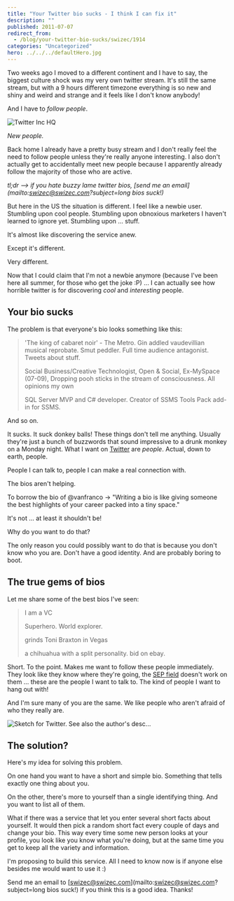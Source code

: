 ```yaml
---
title: "Your Twitter bio sucks - I think I can fix it"
description: ""
published: 2011-07-07
redirect_from:
  - /blog/your-twitter-bio-sucks/swizec/1914
categories: "Uncategorized"
hero: ../../../defaultHero.jpg
---
```


Two weeks ago I moved to a different continent and I have to say, the biggest culture shock was my very own twitter stream. It's still the same stream, but with a 9 hours different timezone everything is so new and shiny and weird and strange and it feels like I don't know anybody!

And I have to _follow people_.

![Twitter Inc HQ](https://swizec.com/wp-content/uploads/2011/07/300px-Twitter_Inc_HQ.jpg "Twitter Inc HQ")

_New people._

Back home I already have a pretty busy stream and I don't really feel the need to follow people unless they're really anyone interesting. I also don't actually get to accidentally meet new people because I apparently already follow the majority of those who are active.

_tl;dr --> if you hate buzzy lame twitter bios, [send me an email](mailto:swizec@swizec.com?subject=long bios suck!)_

But here in the US the situation is different. I feel like a newbie user. Stumbling upon cool people. Stumbling upon obnoxious marketers I haven't learned to ignore yet. Stumbling upon ... stuff.

It's almost like discovering the service anew.

Except it's different.

Very different.

Now that I could claim that I'm not a newbie anymore (because I've been here all summer, for those who get the joke :P) ... I can actually see how horrible twitter is for discovering _cool_ and _interesting_ people.

## Your bio sucks

The problem is that everyone's bio looks something like this:

> 'The king of cabaret noir' - The Metro. Gin addled vaudevillian musical reprobate. Smut peddler. Full time audience antagonist. Tweets about stuff.
>
> Social Business/Creative Technologist, Open & Social, Ex-MySpace (07-09), Dropping pooh sticks in the stream of consciousness. All opinions my own
>
> SQL Server MVP and C# developer. Creator of SSMS Tools Pack add-in for SSMS.

And so on.

It sucks. It suck donkey balls! These things don't tell me anything. Usually they're just a bunch of buzzwords that sound impressive to a drunk monkey on a Monday night. What I want on [Twitter](http://twitter.com "Twitter") are _people_. Actual, down to earth, people.

People I can talk to, people I can make a real connection with.

The bios aren't helping.

To borrow the bio of @vanfranco -> "Writing a bio is like giving someone the best highlights of your career packed into a tiny space."

It's not ... at least it shouldn't be!

Why do you want to do that?

The only reason you could possibly want to do that is because you don't know who you are. Don't have a good identity. And are probably boring to boot.

## The true gems of bios

Let me share some of the best bios I've seen:

> I am a VC
>
> Superhero. World explorer.
>
> grinds Toni Braxton in Vegas
>
> a chihuahua with a split personality. bid on ebay.

Short. To the point. Makes me want to follow these people immediately. They look like they know where they're going, the [SEP field](http://en.wikipedia.org/wiki/Somebody_Else%27s_Problem "Somebody Else's Problem") doesn't work on them ... these are the people I want to talk to. The kind of people I want to hang out with!

And I'm sure many of you are the same. We like people who aren't afraid of who they really are.

![Sketch for Twitter. See also the author's desc...](https://swizec.com/wp-content/uploads/2011/07/300px-Twttr_sketch-Dorsey-2006.jpg "Sketch for Twitter. See also the author's desc...")

## The solution?

Here's my idea for solving this problem.

On one hand you want to have a short and simple bio. Something that tells exactly one thing about you.

On the other, there's more to yourself than a single identifying thing. And you want to list all of them.

What if there was a service that let you enter several short facts about yourself. It would then pick a random short fact every couple of days and change your bio. This way every time some new person looks at your profile, you look like you know what you're doing, but at the same time you get to keep all the variety and information.

I'm proposing to build this service. All I need to know now is if anyone else besides me would want to use it :)

Send me an email to [swizec@swizec.com](mailto:swizec@swizec.com?subject=long bios suck!) if you think this is a good idea. Thanks!
